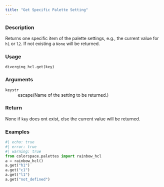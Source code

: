 ```yaml
---
title: "Get Specific Palette Setting"
---
```


### Description

Returns one specific item of the palette settings,
e.g., the current value for `h1` or `l2`.
If not existing a `None` will be returned.

### Usage

<pre><code class='language-python'>diverging_hcl.get(key)</code></pre>

### Arguments

<dl class="pyp-list param-list">
  <dt style = "white-space: nowrap; font-family: monospace; vertical-align: top">
   <code id="colorspace.palettes.diverging_hcl.get:key">key</code><code class="argument-class">str</code>
  </dt>
 <dd>escape(Name of the setting to be returned.)</dd>
</dl>

### Return

None if `key` does ont exist, else the current value will be
returned.

### Examples

```python
#| echo: true
#| error: true
#| warning: true
from colorspace.palettes import rainbow_hcl
a = rainbow_hcl()
a.get("h1")
a.get("c1")
a.get("l1")
a.get("not_defined")
```



